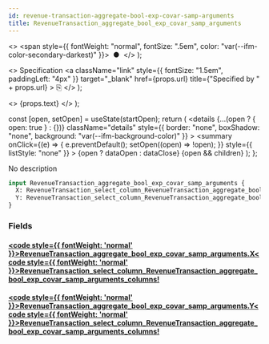 ```yaml
---
id: revenue-transaction-aggregate-bool-exp-covar-samp-arguments
title: RevenueTransaction_aggregate_bool_exp_covar_samp_arguments
---
```


<head>
  <meta content="noindex" name="robots" />
  <meta charset="utf-8" />
</head>

  <>
    <span style={{ fontWeight: "normal", fontSize: ".5em", color: "var(--ifm-color-secondary-darkest)" }}>
      &nbsp;●&nbsp;
    </span>
  </>
);

  <>
    Specification
    <a
      className="link"
      style={{ fontSize: "1.5em", paddingLeft: "4px" }}
      target="_blank"
      href={props.url}
      title={"Specified by " + props.url}
    >
      ⎘
    </a>
  </>
);

  <>
    <span className={props.class}>{props.text}</span>
  </>
);


  const [open, setOpen] = useState(startOpen);
  return (
    <details
      {...(open ? { open: true } : {})}
      className="details"
      style={{ border: "none", boxShadow: "none", background: "var(--ifm-background-color)" }}
    >
      <summary
        onClick={(e) => {
          e.preventDefault();
          setOpen((open) => !open);
        }}
        style={{ listStyle: "none" }}
      >
        {open ? dataOpen : dataClose}
      </summary>
      {open && children}
    </details>
  );
};

No description

```graphql
input RevenueTransaction_aggregate_bool_exp_covar_samp_arguments {
  X: RevenueTransaction_select_column_RevenueTransaction_aggregate_bool_exp_covar_samp_arguments_columns!
  Y: RevenueTransaction_select_column_RevenueTransaction_aggregate_bool_exp_covar_samp_arguments_columns!
}
```

### Fields

#### [<code style={{ fontWeight: 'normal' }}>RevenueTransaction_aggregate_bool_exp_covar_samp_arguments.<b>X</b></code>](#)<Bullet />[<code style={{ fontWeight: 'normal' }}><b>RevenueTransaction_select_column_RevenueTransaction_aggregate_bool_exp_covar_samp_arguments_columns!</b></code>](/docs/api/flow/graphql/envio/enums/revenue-transaction-select-column-revenue-transaction-aggregate-bool-exp-covar-samp-arguments-columns.mdx) <Badge class="badge badge--secondary badge--non_null" text="non-null"/> <Badge class="badge badge--secondary " text="enum"/>

#### [<code style={{ fontWeight: 'normal' }}>RevenueTransaction_aggregate_bool_exp_covar_samp_arguments.<b>Y</b></code>](#)<Bullet />[<code style={{ fontWeight: 'normal' }}><b>RevenueTransaction_select_column_RevenueTransaction_aggregate_bool_exp_covar_samp_arguments_columns!</b></code>](/docs/api/flow/graphql/envio/enums/revenue-transaction-select-column-revenue-transaction-aggregate-bool-exp-covar-samp-arguments-columns.mdx) <Badge class="badge badge--secondary badge--non_null" text="non-null"/> <Badge class="badge badge--secondary " text="enum"/>
